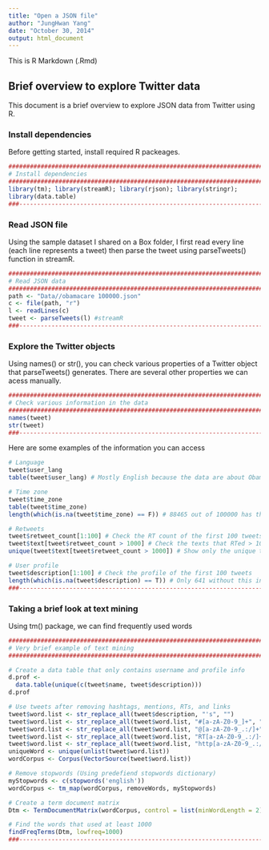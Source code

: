 ```yaml
---
title: "Open a JSON file"
author: "JungHwan Yang"
date: "October 30, 2014"
output: html_document
---
```


This is R Markdown (.Rmd)

## Brief overview to explore Twitter data

This document is a brief overview to explore JSON data from Twitter using R.

### Install dependencies

Before getting started, install required R packeages.

```r
###############################################################################
# Install dependencies
###############################################################################
library(tm); library(streamR); library(rjson); library(stringr); 
library(data.table)
###-------------------------------------------------------------------------###
```

### Read JSON file

Using the sample dataset I shared on a Box folder, I first read every line (each line represents a tweet) then parse the tweet using parseTweets() function in streamR.

```r
###############################################################################
# Read JSON data
###############################################################################
path <- "Data//obamacare 100000.json"
c <- file(path, "r")
l <- readLines(c)
tweet <- parseTweets(l) #streamR
###-------------------------------------------------------------------------###
```

### Explore the Twitter objects

Using names() or str(), you can check various properties of a Twitter object that parseTweets() generates.
There are several other properties we can acess manually.

```r
###############################################################################
# Check various information in the data
###############################################################################
names(tweet)
str(tweet)
###-------------------------------------------------------------------------###
```

Here are some examples of the information you can access

```r
# Language
tweet$user_lang
table(tweet$user_lang) # Mostly English because the data are about Obamacare

# Time zone
tweet$time_zone
table(tweet$time_zone)
length(which(is.na(tweet$time_zone) == F)) # 88465 out of 100000 has this info

# Retweets
tweet$retweet_count[1:100] # Check the RT count of the first 100 tweets
tweet$text[tweet$retweet_count > 1000] # Check the texts that RTed > 1000 times
unique(tweet$text[tweet$retweet_count > 1000]) # Show only the unique texts

# User profile
tweet$description[1:100] # Check the profile of the first 100 tweets
length(which(is.na(tweet$description) == T)) # Only 641 without this info
###-------------------------------------------------------------------------###
```

### Taking a brief look at text mining

Using tm() package, we can find frequently used words

```r
###############################################################################
# Very brief example of text mining
###############################################################################

# Create a data table that only contains username and profile info
d.prof <- 
  data.table(unique(c(tweet$name, tweet$description)))
d.prof

# Use tweets after removing hashtags, mentions, RTs, and links
tweet$word.list <- str_replace_all(tweet$description, "'s", "")
tweet$word.list <- str_replace_all(tweet$word.list, "#[a-zA-Z0-9_]+", "")
tweet$word.list <- str_replace_all(tweet$word.list, "@[a-zA-Z0-9_.:/]+", "")
tweet$word.list <- str_replace_all(tweet$word.list, "RT[a-zA-Z0-9_.:/]+", "")
tweet$word.list <- str_replace_all(tweet$word.list, "http[a-zA-Z0-9_.:/]+", "")
uniqueWord <- unique(unlist(tweet$word.list))
wordCorpus <- Corpus(VectorSource(tweet$word.list)) 

# Remove stopwords (Using predefiend stopwords dictionary)
myStopwords <- c(stopwords('english'))
wordCorpus <- tm_map(wordCorpus, removeWords, myStopwords)

# Create a term document matrix
Dtm <- TermDocumentMatrix(wordCorpus, control = list(minWordLength = 2))

# Find the words that used at least 1000
findFreqTerms(Dtm, lowfreq=1000) 
###-------------------------------------------------------------------------###
```
